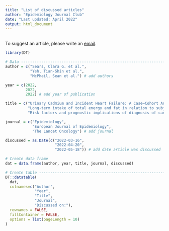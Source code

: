 ```yaml
---
title: "List of discussed articles"
author: "Epidemiology Journal Club"
date: "Last updated: April 2022"
output: html_document
---
```


<br>
To suggest an article, please write an [email](mailto:epidemiology_journal_club@pm.me?subject=Suggestion).
<br>

```r
library(DT)
```

```r
# Data -------------------------------------------------------------------------
author = c("Sears, Clara G. et al.",
           "Yeh, Tian-Shin et al.",
           "McPhail, Sean et al.") # add authors

year = c(2022,
         2022,
         2022) # add year of publication

title = c("Urinary Cadmium and Incident Heart Failure: A Case–Cohort Analysis Among Never-Smokers in Denmark",
          "Long‑term intake of total energy and fat in relation to subjective cognitive decline",
          "Risk factors and prognostic implications of diagnosis of cancer within 30 days after an emergency hospital admission (emergency presentation): an International Cancer Benchmarking Partnership (ICBP) population-based study") # add title of publication

journal = c("Epidemiology",
            "European Journal of Epidemiology",
            "The Lancet Oncology") # add journal

discussed = as.Date(c("2022-03-16",
                      "2022-04-20",
                      "2022-05-18")) # add date article was discussed

# Create data frame
dat = data.frame(author, year, title, journal, discussed)

# Create table -----------------------------------------------------------------
DT::datatable(
  dat,
  colnames=c("Author", 
             "Year",
             "Title",
             "Journal",
             "Discussed on:"),
  rownames = FALSE,
  fillContainer = FALSE,
  options = list(pageLength = 10)
)
```
